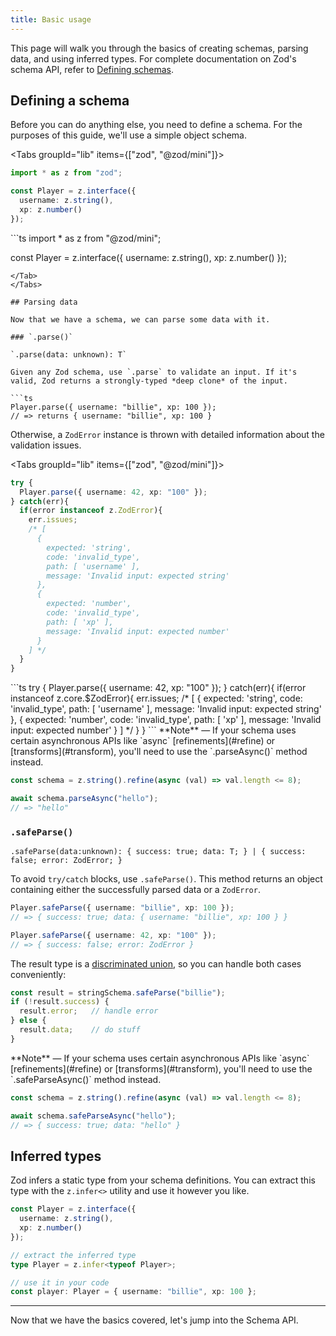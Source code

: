 ```yaml
---
title: Basic usage
---
```



This page will walk you through the basics of creating schemas, parsing data, and using inferred types. For complete documentation on Zod's schema API, refer to [Defining schemas](/api).

## Defining a schema

Before you can do anything else, you need to define a schema. For the purposes of this guide, we'll use a simple object schema.

<Tabs groupId="lib" items={["zod", "@zod/mini"]}>
<Tab value="zod">
```ts
import * as z from "zod"; 

const Player = z.interface({ 
  username: z.string(),
  xp: z.number()
});
```
</Tab>
<Tab value="@zod/mini">
```ts
import * as z from "@zod/mini";

const Player = z.interface({ 
  username: z.string(),
  xp: z.number()
});
```
</Tab>
</Tabs>

## Parsing data

Now that we have a schema, we can parse some data with it. 

### `.parse()`

`.parse(data: unknown): T`

Given any Zod schema, use `.parse` to validate an input. If it's valid, Zod returns a strongly-typed *deep clone* of the input. 

```ts
Player.parse({ username: "billie", xp: 100 }); 
// => returns { username: "billie", xp: 100 }
```

Otherwise, a `ZodError` instance is thrown with detailed information about the validation issues.

<Tabs groupId="lib" items={["zod", "@zod/mini"]}>
<Tab value="zod">
```ts
try {
  Player.parse({ username: 42, xp: "100" });
} catch(err){
  if(error instanceof z.ZodError){
    err.issues; 
    /* [
      {
        expected: 'string',
        code: 'invalid_type',
        path: [ 'username' ],
        message: 'Invalid input: expected string'
      },
      {
        expected: 'number',
        code: 'invalid_type',
        path: [ 'xp' ],
        message: 'Invalid input: expected number'
      }
    ] */
  }
}
```
</Tab>
<Tab value="@zod/mini">
```ts
try {
  Player.parse({ username: 42, xp: "100" });
} catch(err){
  if(error instanceof z.core.$ZodError){
    err.issues; 
    /* [
      {
        expected: 'string',
        code: 'invalid_type',
        path: [ 'username' ],
        message: 'Invalid input: expected string'
      },
      {
        expected: 'number',
        code: 'invalid_type',
        path: [ 'xp' ],
        message: 'Invalid input: expected number'
      }
    ] */
  }
}
```
</Tab>
</Tabs>

<Callout>
**Note** — If your schema uses certain asynchronous APIs like `async` [refinements](#refine) or [transforms](#transform), you'll need to use the `.parseAsync()` method instead. 

```ts
const schema = z.string().refine(async (val) => val.length <= 8);

await schema.parseAsync("hello");
// => "hello"
```
</Callout>

### `.safeParse()`

`.safeParse(data:unknown): { success: true; data: T; } | { success: false; error: ZodError; }`

To avoid `try/catch` blocks, use `.safeParse()`. This method returns an object containing either the successfully parsed data or a `ZodError`.

```ts
Player.safeParse({ username: "billie", xp: 100 });
// => { success: true; data: { username: "billie", xp: 100 } }

Player.safeParse({ username: 42, xp: "100" });
// => { success: false; error: ZodError }
```

The result type is a [discriminated union](https://www.typescriptlang.org/docs/handbook/2/narrowing.html#discriminated-unions), so you can handle both cases conveniently:

```ts
const result = stringSchema.safeParse("billie");
if (!result.success) {
  result.error;   // handle error
} else {
  result.data;    // do stuff
}
```

<Callout>
**Note** — If your schema uses certain asynchronous APIs like `async` [refinements](#refine) or [transforms](#transform), you'll need to use the `.safeParseAsync()` method instead. 

```ts
const schema = z.string().refine(async (val) => val.length <= 8);

await schema.safeParseAsync("hello");
// => { success: true; data: "hello" }
```
</Callout>



## Inferred types

Zod infers a static type from your schema definitions. You can extract this type with the `z.infer<>` utility and use it however you like.

```ts
const Player = z.interface({ 
  username: z.string(),
  xp: z.number()
});

// extract the inferred type
type Player = z.infer<typeof Player>;

// use it in your code
const player: Player = { username: "billie", xp: 100 };
```

---

Now that we have the basics covered, let's jump into the Schema API.
